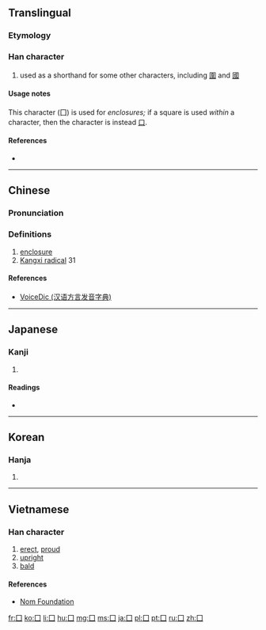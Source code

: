 {{xsee|[[圍]]|[[國]]|[[口]] '''(kǒu)''' }}

==Translingual==
{{stroke order|type=animate}}

===Etymology===
{{Han etyl}}

===Han character===
{{Han char|rn=31|rad=囗|as=00|sn=3|four=6000<sub>0</sub>|canj=月一 (BM), XX月一 (XXBM)}}

# used as a shorthand for some other characters, including [[圍]] and [[國]]

====Usage notes====
This character (囗) is used for ''enclosures;'' if a square is used ''within'' a character, then the character is instead [[口]].

====References====
* {{Han ref|kx=0216.140|dkj=04675|dj=0439.150|hdz=10710.080|uh=56D7|ud=22231|bh=C949|bd=51529}}

----

==Chinese==
{{zh-forms}}

===Pronunciation===
{{zh-pron
|m=wéi,guó
|c=wai4
|h=pfs=vûi
|mn=ûi/kok
|w=
|mc=y
|oc=y
|ma=|ma2=
|cat=a
}}

===Definitions===
{{zh-hanzi}}

# [[enclosure]]
# [[w:Kangxi_radical|Kangxi radical]] 31

====References====
*[http://cn.voicedic.com/ VoiceDic (汉语方言发音字典)]

----

==Japanese==

===Kanji===
{{ja-kanji|grade=|rs=囗00}}

# {{defn|lang=ja|sort=囗00}}

====Readings====
* {{ja-readings|on=[[い]] (i), [[こく]] (koku)|kun=[[かこむ]] (kakomu), [[くに]] (kuni)}}

----

==Korean==

===Hanja===
{{ko-hanja|hangeul=[[국]], [[위]]|rv=guk, wi|mr=kuk, wi|y=kwuk, wi}}

# {{defn|lang=ko|sort=囗00}}

----

==Vietnamese==

===Han character===
{{vi-hantu|[[vi]]|rs=囗00}}

# [[erect]], [[proud]]
# [[upright]]
# [[bald]]

====References====
*[http://nomfoundation.org/common/nom_details.php?codepoint=56d7 Nom Foundation]

[[Category:CJKV radicals| ]]

[[fr:囗]]
[[ko:囗]]
[[li:囗]]
[[hu:囗]]
[[mg:囗]]
[[ms:囗]]
[[ja:囗]]
[[pl:囗]]
[[pt:囗]]
[[ru:囗]]
[[zh:囗]]